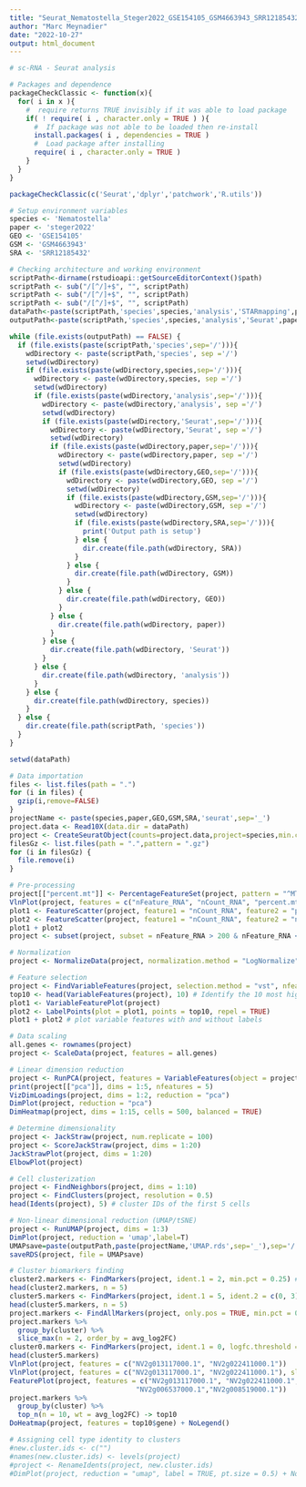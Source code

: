 ```yaml
---
title: "Seurat_Nematostella_Steger2022_GSE154105_GSM4663943_SRR12185432"
author: "Marc Meynadier"
date: "2022-10-27"
output: html_document
---
```



```r
# sc-RNA - Seurat analysis

# Packages and dependence
packageCheckClassic <- function(x){
  for( i in x ){
    #  require returns TRUE invisibly if it was able to load package
    if( ! require( i , character.only = TRUE ) ){
      #  If package was not able to be loaded then re-install
      install.packages( i , dependencies = TRUE )
      #  Load package after installing
      require( i , character.only = TRUE )
    }
  }
}

packageCheckClassic(c('Seurat','dplyr','patchwork','R.utils'))

# Setup environment variables
species <- 'Nematostella'
paper <- 'steger2022'
GEO <- 'GSE154105'
GSM <- 'GSM4663943'
SRA <- 'SRR12185432'

# Checking architecture and working environment 
scriptPath<-dirname(rstudioapi::getSourceEditorContext()$path)
scriptPath <- sub("/[^/]+$", "", scriptPath)
scriptPath <- sub("/[^/]+$", "", scriptPath)
scriptPath <- sub("/[^/]+$", "", scriptPath)
dataPath<-paste(scriptPath,'species',species,'analysis','STARmapping',paper,GEO,GSM,SRA,'Solo.out','Gene','filtered', sep = '/')
outputPath<-paste(scriptPath,'species',species,'analysis','Seurat',paper,GEO,GSM,SRA, sep='/')

while (file.exists(outputPath) == FALSE) {
  if (file.exists(paste(scriptPath,'species',sep='/'))){
    wdDirectory <- paste(scriptPath,'species', sep ='/')
    setwd(wdDirectory)
    if (file.exists(paste(wdDirectory,species,sep='/'))){
      wdDirectory <- paste(wdDirectory,species, sep ='/')
      setwd(wdDirectory)
      if (file.exists(paste(wdDirectory,'analysis',sep='/'))){
        wdDirectory <- paste(wdDirectory,'analysis', sep ='/')
        setwd(wdDirectory)
        if (file.exists(paste(wdDirectory,'Seurat',sep='/'))){
          wdDirectory <- paste(wdDirectory,'Seurat', sep ='/')
          setwd(wdDirectory)
          if (file.exists(paste(wdDirectory,paper,sep='/'))){
            wdDirectory <- paste(wdDirectory,paper, sep ='/')
            setwd(wdDirectory)
            if (file.exists(paste(wdDirectory,GEO,sep='/'))){
              wdDirectory <- paste(wdDirectory,GEO, sep ='/')
              setwd(wdDirectory)
              if (file.exists(paste(wdDirectory,GSM,sep='/'))){
                wdDirectory <- paste(wdDirectory,GSM, sep ='/')
                setwd(wdDirectory)
                if (file.exists(paste(wdDirectory,SRA,sep='/'))){
                  print('Output path is setup')
                } else {
                  dir.create(file.path(wdDirectory, SRA))
                }
              } else {
                dir.create(file.path(wdDirectory, GSM))
              }
            } else {
              dir.create(file.path(wdDirectory, GEO))
            }
          } else {
            dir.create(file.path(wdDirectory, paper))
          }
        } else {
          dir.create(file.path(wdDirectory, 'Seurat'))
        }
      } else {
        dir.create(file.path(wdDirectory, 'analysis'))
      }
    } else {
      dir.create(file.path(wdDirectory, species))
    }
  } else {
    dir.create(file.path(scriptPath, 'species'))
  }
}

setwd(dataPath)

# Data importation 
files <- list.files(path = ".")
for (i in files) {
  gzip(i,remove=FALSE)
}
projectName <- paste(species,paper,GEO,GSM,SRA,'seurat',sep='_')
project.data <- Read10X(data.dir = dataPath)
project <- CreateSeuratObject(counts=project.data,project=species,min.cells=3,min.features=200)
filesGz <- list.files(path = ".",pattern = ".gz")
for (i in filesGz) {
  file.remove(i)
}

# Pre-processing
project[["percent.mt"]] <- PercentageFeatureSet(project, pattern = "^MT-") # Mitochondrial gene detection
VlnPlot(project, features = c("nFeature_RNA", "nCount_RNA", "percent.mt"), ncol = 3) # Visualize QC metrics
plot1 <- FeatureScatter(project, feature1 = "nCount_RNA", feature2 = "percent.mt")
plot2 <- FeatureScatter(project, feature1 = "nCount_RNA", feature2 = "nFeature_RNA")
plot1 + plot2
project <- subset(project, subset = nFeature_RNA > 200 & nFeature_RNA < 2500 & percent.mt < 5)

# Normalization
project <- NormalizeData(project, normalization.method = "LogNormalize", scale.factor = 10000)

# Feature selection
project <- FindVariableFeatures(project, selection.method = "vst", nfeatures = 2000)
top10 <- head(VariableFeatures(project), 10) # Identify the 10 most highly variable genes
plot1 <- VariableFeaturePlot(project)
plot2 <- LabelPoints(plot = plot1, points = top10, repel = TRUE)
plot1 + plot2 # plot variable features with and without labels

# Data scaling 
all.genes <- rownames(project)
project <- ScaleData(project, features = all.genes)

# Linear dimension reduction
project <- RunPCA(project, features = VariableFeatures(object = project))
print(project[["pca"]], dims = 1:5, nfeatures = 5)
VizDimLoadings(project, dims = 1:2, reduction = "pca")
DimPlot(project, reduction = "pca")
DimHeatmap(project, dims = 1:15, cells = 500, balanced = TRUE)

# Determine dimensionality 
project <- JackStraw(project, num.replicate = 100)
project <- ScoreJackStraw(project, dims = 1:20)
JackStrawPlot(project, dims = 1:20)
ElbowPlot(project)

# Cell clusterization
project <- FindNeighbors(project, dims = 1:10)
project <- FindClusters(project, resolution = 0.5)
head(Idents(project), 5) # cluster IDs of the first 5 cells

# Non-linear dimensional reduction (UMAP/tSNE)
project <- RunUMAP(project, dims = 1:3)
DimPlot(project, reduction = 'umap',label=T)
UMAPsave=paste(outputPath,paste(projectName,'UMAP.rds',sep='_'),sep='/')
saveRDS(project, file = UMAPsave)

# Cluster biomarkers finding
cluster2.markers <- FindMarkers(project, ident.1 = 2, min.pct = 0.25) # find all markers of cluster 2
head(cluster2.markers, n = 5) 
cluster5.markers <- FindMarkers(project, ident.1 = 5, ident.2 = c(0, 3), min.pct = 0.25) # find all markers distinguishing cluster 5 from clusters 0 and 3
head(cluster5.markers, n = 5)
project.markers <- FindAllMarkers(project, only.pos = TRUE, min.pct = 0.25, logfc.threshold = 0.25) # find markers for every cluster compared to all remaining cells, report only the positive ones
project.markers %>%
  group_by(cluster) %>%
  slice_max(n = 2, order_by = avg_log2FC)
cluster0.markers <- FindMarkers(project, ident.1 = 0, logfc.threshold = 0.25, test.use = "roc", only.pos = TRUE)
head(cluster5.markers)
VlnPlot(project, features = c("NV2g013117000.1", "NV2g022411000.1"))
VlnPlot(project, features = c("NV2g013117000.1", "NV2g022411000.1"), slot = "counts", log = TRUE) # Raw counts
FeaturePlot(project, features = c("NV2g013117000.1", "NV2g022411000.1","NV2g003373000.1","NV2g012945000.1",
                               "NV2g006537000.1","NV2g008519000.1")) 
project.markers %>%
  group_by(cluster) %>%
  top_n(n = 10, wt = avg_log2FC) -> top10
DoHeatmap(project, features = top10$gene) + NoLegend()

# Assigning cell type identity to clusters
#new.cluster.ids <- c("")
#names(new.cluster.ids) <- levels(project)
#project <- RenameIdents(project, new.cluster.ids)
#DimPlot(project, reduction = "umap", label = TRUE, pt.size = 0.5) + NoLegend()
```